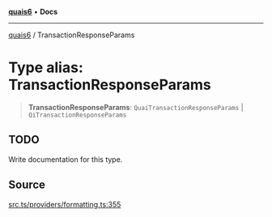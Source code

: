[**quais6**](../README.md) • **Docs**

***

[quais6](../globals.md) / TransactionResponseParams

# Type alias: TransactionResponseParams

> **TransactionResponseParams**: `QuaiTransactionResponseParams` \| `QiTransactionResponseParams`

## TODO

Write documentation for this type.

## Source

[src.ts/providers/formatting.ts:355](https://github.com/dominant-strategies/quais-6.js/blob/aca1855329c3946c627ab7f16ac5304cea7d20c5/src.ts/providers/formatting.ts#L355)
